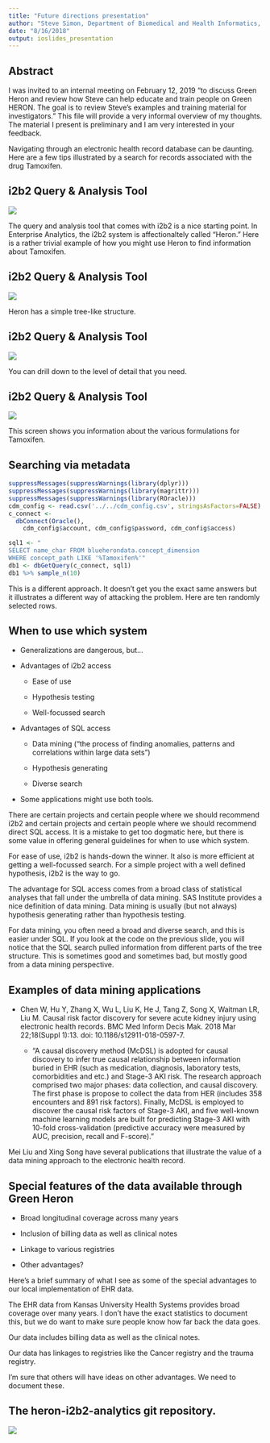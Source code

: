 ```yaml
---
title: "Future directions presentation"
author: "Steve Simon, Department of Biomedical and Health Informatics, UMKC"
date: "8/16/2018"
output: ioslides_presentation
---
```


## Abstract

I was invited to an internal meeting on February 12, 2019 "to discuss Green Heron and review how Steve can help educate and train people on Green HERON. The goal is to review Steve’s examples and training material for investigators." This file will provide a very informal overview of my thoughts. The material I present is preliminary and I am very interested in your feedback.

Navigating through an electronic health record database can be daunting. Here are a few tips illustrated by a search for records associated with the drug Tamoxifen.

## i2b2 Query & Analysis Tool

![](~/heron-i2b2-analytics/doc/searching-talk/images/heron01.PNG)

<div class="notes">

The query and analysis tool that comes with i2b2 is a nice starting point. In Enterprise Analytics, the i2b2 system is affectionaltely called "Heron." Here is a rather trivial example of how you might use Heron to find information about Tamoxifen.

</div>

## i2b2 Query & Analysis Tool

![](~/heron-i2b2-analytics/doc/searching-talk/images/heron02.PNG)

<div class="notes">

Heron has a simple tree-like structure.

</div>

## i2b2 Query & Analysis Tool

![](~/heron-i2b2-analytics/doc/searching-talk/images/heron03.PNG)

<div class="notes">

You can drill down to the level of detail that you need.

</div>

## i2b2 Query & Analysis Tool

![](~/heron-i2b2-analytics/doc/searching-talk/images/heron04.PNG)

<div class="notes">

This screen shows you information about the various formulations for Tamoxifen.

</div>

## Searching via metadata

```r
suppressMessages(suppressWarnings(library(dplyr)))
suppressMessages(suppressWarnings(library(magrittr)))
suppressMessages(suppressWarnings(library(ROracle)))
cdm_config <- read.csv('../../cdm_config.csv', stringsAsFactors=FALSE)
c_connect <-
  dbConnect(Oracle(), 
    cdm_config$account, cdm_config$password, cdm_config$access)
```

```r
sql1 <- "
SELECT name_char FROM blueherondata.concept_dimension
WHERE concept_path LIKE '%Tamoxifen%'"
db1 <- dbGetQuery(c_connect, sql1)
db1 %>% sample_n(10)
```

<div class="notes">

This is a different approach. It doesn't get you the exact same answers but it illustrates a different way of attacking the problem. Here are ten randomly selected rows.

</div>

## When to use which system

* Generalizations are dangerous, but...

* Advantages of i2b2 access

  + Ease of use
  
  + Hypothesis testing

  + Well-focussed search
  
* Advantages of SQL access

  + Data mining ("the process of finding anomalies, patterns and correlations within large data sets")
  
  + Hypothesis generating

  + Diverse search
  
* Some applications might use both tools.
  
<div class="notes">

There are certain projects and certain people where we should recommend i2b2 and certain projects and certain people where we should recommend direct SQL access. It is a mistake to get too dogmatic here, but there is some value in offering general guidelines for when to use which system.

For ease of use, i2b2 is hands-down the winner. It also is more efficient at getting a well-focussed search. For a simple project with a well defined hypothesis, i2b2 is the way to go.

The advantage for SQL access comes from a broad class of statistical analyses that fall under the umbrella of data mining. SAS Institute provides a nice definition of data mining. Data mining is usually (but not always) hypothesis generating rather than hypothesis testing.

For data mining, you often need a broad and diverse search, and this is easier under SQL. If you look at the code on the previous slide, you will notice that the SQL search pulled information from different parts of the tree structure. This is sometimes good and sometimes bad, but mostly good from a data mining perspective.

</div>

## Examples of data mining applications

* Chen W, Hu Y, Zhang X, Wu L, Liu K, He J, Tang Z, Song X, Waitman LR, Liu M. Causal risk factor discovery for severe acute kidney injury using electronic health records. BMC Med Inform Decis Mak. 2018 Mar 22;18(Suppl 1):13. doi: 10.1186/s12911-018-0597-7.

  + "A causal discovery method (McDSL) is adopted for causal discovery to infer true causal relationship between information buried in EHR (such as medication, diagnosis, laboratory tests, comorbidities and etc.) and Stage-3 AKI risk. The research approach comprised two major phases: data collection, and causal discovery. The first phase is propose to collect the data from HER (includes 358 encounters and 891 risk factors). Finally, McDSL is employed to discover the causal risk factors of Stage-3 AKI, and five well-known machine learning models are built for predicting Stage-3 AKI with 10-fold cross-validation (predictive accuracy were measured by AUC, precision, recall and F-score)."
  
<div class="notes">

Mei Liu and Xing Song have several publications that illustrate the value of a data mining approach to the electronic health record.

</div>

## Special features of the data available through Green Heron

* Broad longitudinal coverage across many years

* Inclusion of billing data as well as clinical notes

* Linkage to various registries

* Other advantages?

<div class="notes">

Here's a brief summary of what I see as some of the special advantages to our local implementation of EHR data.

The EHR data from Kansas University Health Systems provides broad coverage over many years. I don't have the exact statistics to document this, but we do want to make sure people know how far back the data goes.

Our data includes billing data as well as the clinical notes.

Our data has linkages to registries like the Cancer registry and the trauma registry.

I'm sure that others will have ideas on other advantages. We need to document these.

</div>

## The heron-i2b2-analytics git repository.

![](~/heron-i2b2-analytics/doc/searching-talk/images/git01.PNG)

<div class="notes">



</div>

